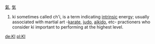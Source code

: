 [[氣]], [[気]]
#ki sometimes called ch'i, is a term indicating [[intrinsic]] energy; usually associated with martial art -[[karate]], [[judo]], [[aikido]], etc- practioners who consider ki important to performing at the highest level.

[[de:KI]]
[[pl:KI]]
